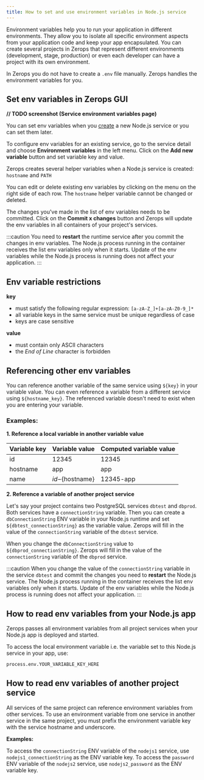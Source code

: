 ```yaml
---
title: How to set and use environment variables in Node.js service
---
```


Environment variables help you to run your application in different environments. They allow you to isolate all specific environment aspects from your application code and keep your app encapsulated. You can create several projects in Zerops that represent different environments (development, stage, production) or even each developer can have a project with its own environment.

In Zerops you do not have to create a `.env` file manually. Zerops handles the environment variables for you.

## Set env variables in Zerops GUI

**// TODO screenshot (Service environment variables page)**

You can set env variables when you [create](/nodejs/how-to/create) a new Node.js service or you can set them later.

To configure env variables for an existing service, go to the service detail and choose **Environment variables** in the left menu. Click on the **Add new variable** button and set variable key and value. 

Zerops creates several helper variables when a Node.js service is created: `hostname` and `PATH`

You can edit or delete existing env variables by clicking on the menu on the right side of each row. The `hostname` helper variable cannot be changed or deleted.

The changes you've made in the list of env variables needs to be committed. Click on the **Commit x changes** button and Zerops will update the env variables in all containers of your project's services. 

:::caution
You need to **restart** the runtime service after you commit the changes in env variables. The Node.js process running in the container receives the list env variables only when it starts. Update of the env variables while the Node.js process is running does not affect your application. 
:::
 
## Env variable restrictions

**key**

* must satisfy the following regular expression: `[a-zA-Z_]+[a-zA-Z0-9_]*` 
* all variable keys in the same service must be unique regardless of case
* keys are case sensitive

**value**

* must contain only ASCII characters 
* the *End of Line* character is forbidden

## Referencing other env variables

You can reference another variable of the same service using `${key}` in your variable value. You can even reference a variable from a different service using `${hostname_key}`. The referenced variable doesn't need to exist when you are entering your variable.

### Examples:

**1. Reference a local variable in another variable value**

| Variable key | Variable value    | Computed variable value |
| ------------ | ----------------- | ----------------------- |
| id           | 12345             | 12345                   |
| hostname     | app               | app                     |
| name         | ${id}-${hostname} | 12345-app               |

**2. Reference a variable of another project service**

Let's say your project contains two PostgreSQL services `dbtest` and `dbprod`. Both services have a `connectionString` variable. Then you can create a `dbConnectionString` ENV variable in your Node.js runtime and set `${dbtest_connectionString}` as the variable value. Zerops will fill in the value of the `connectionString` variable of the `dbtest` service.

When you change the `dbConnectionString` value to `${dbprod_connectionString}`. Zerops will fill in the value of the `connectionString` variable of the `dbprod` service.

:::caution
When you change the value of the `connectionString` variable in the service `dbtest` and commit the changes you need to **restart** the Node.js service. The Node.js process running in the container receives the list env variables only when it starts. Update of the env variables while the Node.js process is running does not affect your application. 
:::

## How to read env variables from your Node.js app

Zerops passes all environment variables from all project services when your Node.js app is deployed and started.

To access the local environment variable i.e. the variable set to this Node.js service in your app, use:

```sh
process.env.YOUR_VARIABLE_KEY_HERE 
```

## How to read env variables of another project service 

All services of the same project can reference environment variables from other services. To use an environment variable from one service in another service in the same project, you must prefix the environment variable key with the service hostname and underscore.

**Examples:**

To access the `connectionString` ENV variable of the `nodejs1` service, use `nodejs1_connectionString` as the ENV variable key. 
To access the `password` ENV variable of the `nodejs2` service, use `nodejs2_password` as the ENV variable key.




